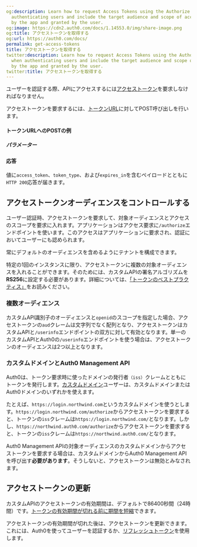 ```yaml
---
og:description: Learn how to request Access Tokens using the Authorize endpoint when
  authenticating users and include the target audience and scope of access requested
  by the app and granted by the user.
og:image: https://cdn2.auth0.com/docs/1.14553.0/img/share-image.png
og:title: アクセストークンを取得する
og:url: https://auth0.com/docs/
permalink: get-access-tokens
title: アクセストークンを取得する
twitter:description: Learn how to request Access Tokens using the Authorize endpoint
  when authenticating users and include the target audience and scope of access requested
  by the app and granted by the user.
twitter:title: アクセストークンを取得する
---
```


ユーザーを認証する際、APIにアクセスするには[アクセストークン](/security/tokens/access-tokens)を要求しなければなりません。



アクセストークンを要求するには、[トークンURL](/docs/api/authentication#client-credentials-flow)に対してPOST呼び出しを行います。

#### トークンURLへのPOSTの例



##### パラメーター



#### 応答

値に`access_token`、`token_type`、および`expires_in`を含むペイロードとともに`HTTP 200`応答が届きます。
 




## アクセストークンオーディエンスをコントロールする

ユーザー認証時、アクセストークンを要求して、対象オーディエンスとアクセスのスコープを要求に入れます。アプリケーションはアクセス要求に`/authorize`エンドポイントを使います。このアクセスはアプリケーションに要求され、認証においてユーザーにも認められます。

常にデフォルトのオーディエンスを含めるようにテナントを構成できます。



特定の1回のインスタンスに限り、アクセストークンに複数の対象オーディエンスを入れることができます。そのためには、カスタムAPIの署名アルゴリズムを**RS256**に設定する必要があります。詳細については、[「トークンのベストプラクティス」](/security/tokens/token-best-practices)をお読みください。

### 複数オーディエンス

カスタムAPI識別子のオーディエンスと`openid`のスコープを指定した場合、アクセストークンの`aud`クレームは文字列でなく配列となり、アクセストークンはカスタムAPIと`/userinfo`エンドポイントの双方に対して有効となります。単一のカスタムAPIとAuth0の`/userinfo`エンドポイントを使う場合は、アクセストークンのオーディエンスは2つ以上となります。

### カスタムドメインとAuth0 Management API

Auth0は、トークン要求時に使ったドメインの発行者`（iss）`クレームとともにトークンを発行します。[カスタムドメイン](/custom-domains)ユーザーは、カスタムドメインまたはAuth0ドメインのいずれかを使えます。

たとえば、`https://login.northwind.com`というカスタムドメインを使うとします。`https://login.northwind.com/authorize`からアクセストークンを要求すると、トークンの`iss`クレームは`https://login.northwind.com/`となります。しかし、`https://northwind.auth0.com/authorize`からアクセストークンを要求すると、トークンの`iss`クレームは`https://northwind.auth0.com/`となります。

Auth0 Management APIの対象オーディエンスのカスタムドメインからアクセストークンを要求する場合は、カスタムドメインからAuth0 Management APIを呼び出す**必要があります**。そうしないと、アクセストークンは無効とみなされます。

## アクセストークンの更新

カスタムAPIのアクセストークンの有効期間は、デフォルトで86400秒間（24時間）です。[トークンの有効期間が切れる前に期間を短縮](/security/tokens/access-tokens/update-access-token-lifetime)できます。

アクセストークンの有効期間が切れた後は、アクセストークンを更新できます。これには、Auth0を使ってユーザーを認証するか、[リフレッシュトークン](/security/tokens/refresh-tokens)を使用します。